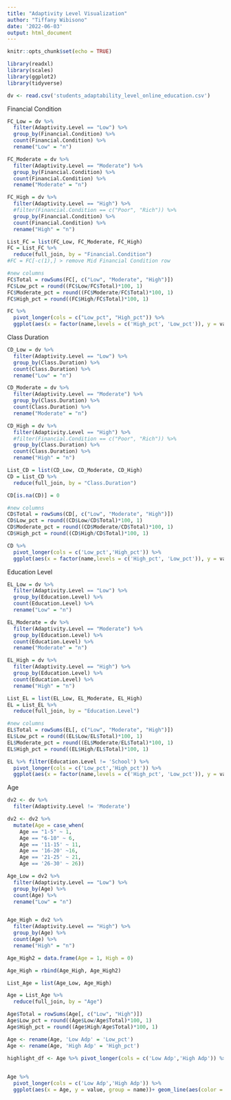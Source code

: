 ```yaml
---
title: "Adaptivity Level Visualization"
author: "Tiffany Wibisono"
date: '2022-06-03'
output: html_document
---
```


```r
knitr::opts_chunk$set(echo = TRUE)

library(readxl) 
library(scales)
library(ggplot2) 
library(tidyverse)

dv <- read.csv('students_adaptability_level_online_education.csv') 
```

Financial Condition
```r
FC_Low = dv %>%
  filter(Adaptivity.Level == "Low") %>%
  group_by(Financial.Condition) %>%
  count(Financial.Condition) %>%
  rename("Low" = "n")

FC_Moderate = dv %>%
  filter(Adaptivity.Level == "Moderate") %>%
  group_by(Financial.Condition) %>%
  count(Financial.Condition) %>%
  rename("Moderate" = "n")

FC_High = dv %>%
  filter(Adaptivity.Level == "High") %>%
  #filter(Financial.Condition == c("Poor", "Rich")) %>%
  group_by(Financial.Condition) %>%
  count(Financial.Condition) %>%
  rename("High" = "n")

List_FC = list(FC_Low, FC_Moderate, FC_High)
FC = List_FC %>%
  reduce(full_join, by = "Financial.Condition")
#FC = FC[-c(1),] > remove Mid Financial Condition row

#new columns
FC$Total = rowSums(FC[, c("Low", "Moderate", "High")])
FC$Low_pct = round((FC$Low/FC$Total)*100, 1)
FC$Moderate_pct = round((FC$Moderate/FC$Total)*100, 1)
FC$High_pct = round((FC$High/FC$Total)*100, 1)

FC %>%
  pivot_longer(cols = c("Low_pct", "High_pct")) %>%
  ggplot(aes(x = factor(name,levels = c('High_pct', 'Low_pct')), y = value, fill = Financial.Condition))+ geom_col(position = "dodge", show.legend = FALSE, color = 'black') + scale_y_continuous(labels = percent_format(scale = 1)) + scale_fill_manual(values = c('Mid' = "white", 'Poor' = 'darkorange', 'Rich' = 'blue')) + xlab('Adaptability Levels') + ylab('Financial Condition % of observations') + ggtitle('Online Learning Adaptability by Financial Condition') + theme_linedraw() + annotate('text', label = 'Mid', x = .7, y = 8, color = 'grey')+ annotate('text', label = 'Poor', x = 1, y = 13, color = 'darkorange') + annotate('text', label = 'Rich', x = 1.3, y = 54, color = 'blue') + scale_x_discrete(labels=c("High_pct" = "High", "Low_pct" = "Low")) + geom_text(aes(label = value), position = position_dodge(.9), vjust = -.5)

```

Class Duration
```r
CD_Low = dv %>%
  filter(Adaptivity.Level == "Low") %>%
  group_by(Class.Duration) %>%
  count(Class.Duration) %>%
  rename("Low" = "n")

CD_Moderate = dv %>%
  filter(Adaptivity.Level == "Moderate") %>%
  group_by(Class.Duration) %>%
  count(Class.Duration) %>%
  rename("Moderate" = "n")

CD_High = dv %>%
  filter(Adaptivity.Level == "High") %>%
  #filter(Financial.Condition == c("Poor", "Rich")) %>%
  group_by(Class.Duration) %>%
  count(Class.Duration) %>%
  rename("High" = "n")

List_CD = list(CD_Low, CD_Moderate, CD_High)
CD = List_CD %>%
  reduce(full_join, by = "Class.Duration")

CD[is.na(CD)] = 0

#new columns
CD$Total = rowSums(CD[, c("Low", "Moderate", "High")])
CD$Low_pct = round((CD$Low/CD$Total)*100, 1)
CD$Moderate_pct = round((CD$Moderate/CD$Total)*100, 1)
CD$High_pct = round((CD$High/CD$Total)*100, 1)

CD %>%
  pivot_longer(cols = c('Low_pct','High_pct')) %>%
  ggplot(aes(x = factor(name,levels = c('High_pct', 'Low_pct')), y = value, fill = Class.Duration))+ geom_col(position = "dodge", show.legend = FALSE, color ='black') + scale_y_continuous(labels = percent_format(scale = 1)) + scale_fill_manual(values = c('1-3' = 'white', '0' = 'darkorange', '3-6' = 'white')) + xlab('Adaptability Levels') + ylab('Class Length % of observations') + ggtitle('Online Learning Adaptability by Class Duration (hours)') + theme_linedraw() + annotate('text', label = '1-3 hours', x = 1, y = 17.5, color = 'darkgrey')+ annotate('text', label = 'Less than 1', x = .7, y = 7, color = 'darkorange') + annotate('text', label = '3-6 hours', x = 1.3, y = 16, color = 'darkgrey') + scale_x_discrete(labels=c("High_pct" = "High", "Low_pct" = "Low")) + annotate('text', label = 'Less than 1', x = 1.7, y = 101, color = 'darkorange') + geom_text(aes(label = value), position = position_dodge(.9), vjust = -.5)
```


Education Level
```r
EL_Low = dv %>%
  filter(Adaptivity.Level == "Low") %>%
  group_by(Education.Level) %>%
  count(Education.Level) %>%
  rename("Low" = "n")

EL_Moderate = dv %>%
  filter(Adaptivity.Level == "Moderate") %>%
  group_by(Education.Level) %>%
  count(Education.Level) %>%
  rename("Moderate" = "n")

EL_High = dv %>%
  filter(Adaptivity.Level == "High") %>%
  group_by(Education.Level) %>%
  count(Education.Level) %>%
  rename("High" = "n")

List_EL = list(EL_Low, EL_Moderate, EL_High)
EL = List_EL %>%
  reduce(full_join, by = "Education.Level")

#new columns
EL$Total = rowSums(EL[, c("Low", "Moderate", "High")])
EL$Low_pct = round((EL$Low/EL$Total)*100, 1)
EL$Moderate_pct = round((EL$Moderate/EL$Total)*100, 1)
EL$High_pct = round((EL$High/EL$Total)*100, 1)

EL %>% filter(Education.Level != 'School') %>% 
  pivot_longer(cols = c('Low_pct','High_pct')) %>%
  ggplot(aes(x = factor(name,levels = c('High_pct', 'Low_pct')), y = value, fill = Education.Level))+ geom_col(position = "dodge", show.legend = FALSE, color = 'black') + scale_y_continuous(labels = percent_format(scale = 1)) + scale_fill_manual(values = c('College' = 'darkorange', 'University' = 'blue')) + xlab('Adaptability Levels') + ylab('Education Level % of observations') + ggtitle('Online Learning Adaptability by Education Level') + theme_linedraw() + annotate('text', label = 'College', x = .8, y = 6.5, color = 'darkorange')+ annotate('text', label = 'University', x = 1.3, y = 16, color = 'blue') + scale_x_discrete(labels=c("High_pct" = "High", "Low_pct" = "Low")) +geom_text(aes(label = value), position = position_dodge(.9), vjust = -.4)
```


Age
```r
dv2 <- dv %>%
  filter(Adaptivity.Level != 'Moderate')

dv2 <- dv2 %>%
  mutate(Age = case_when(
    Age == "1-5" ~ 1,
    Age == "6-10" ~ 6,
    Age == '11-15' ~ 11,
    Age == '16-20' ~16,
    Age == '21-25' ~ 21,
    Age == '26-30' ~ 26))

Age_Low = dv2 %>%
  filter(Adaptivity.Level == "Low") %>%
  group_by(Age) %>%
  count(Age) %>%
  rename("Low" = "n")


Age_High = dv2 %>%
  filter(Adaptivity.Level == "High") %>%
  group_by(Age) %>%
  count(Age) %>%
  rename("High" = "n")

Age_High2 = data.frame(Age = 1, High = 0)

Age_High = rbind(Age_High, Age_High2)

List_Age = list(Age_Low, Age_High)

Age = List_Age %>%
  reduce(full_join, by = "Age")

Age$Total = rowSums(Age[, c("Low", "High")])
Age$Low_pct = round((Age$Low/Age$Total)*100, 1)
Age$High_pct = round((Age$High/Age$Total)*100, 1)

Age <- rename(Age, 'Low Adp' = 'Low_pct')
Age <- rename(Age, 'High Adp' = 'High_pct')

highlight_df <- Age %>% pivot_longer(cols = c('Low Adp','High Adp')) %>% filter(value %in% c(41.5, 58.5, 96.6, 3.4))
             

Age %>%
  pivot_longer(cols = c('Low Adp','High Adp')) %>%
  ggplot(aes(x = Age, y = value, group = name))+ geom_line(aes(color = name, size = 1), show.legend = FALSE)+geom_point(size = 3) + scale_y_continuous(labels = percent_format(scale = 1)) + scale_x_continuous(breaks=seq(0,30,2)) + labs(x = 'Age', y =  'Age group % of observations', title = 'Online Learning Adaptability by Age') + geom_label(label = 'Low Adapt.', aes(x = 5, y = 90), color = 'darkorange') + scale_color_manual(values = c('High Adp' = 'blue', 'Low Adp' = 'darkorange')) +geom_label(label = 'High Adapt.',aes( x = 2, y = 30), color = 'blue') + theme_linedraw()+geom_label(data = highlight_df, aes(label = value), vjust = -.4, size = 3) #+ geom_segment(aes(x = 16, xend = 16,y = 0, yend = 100),linetype ='dashed', alpha = .2)+ geom_segment(aes(x = 6, xend = 6,y = 0, yend = 75),linetype = 'dashed', alpha = .2)
```

